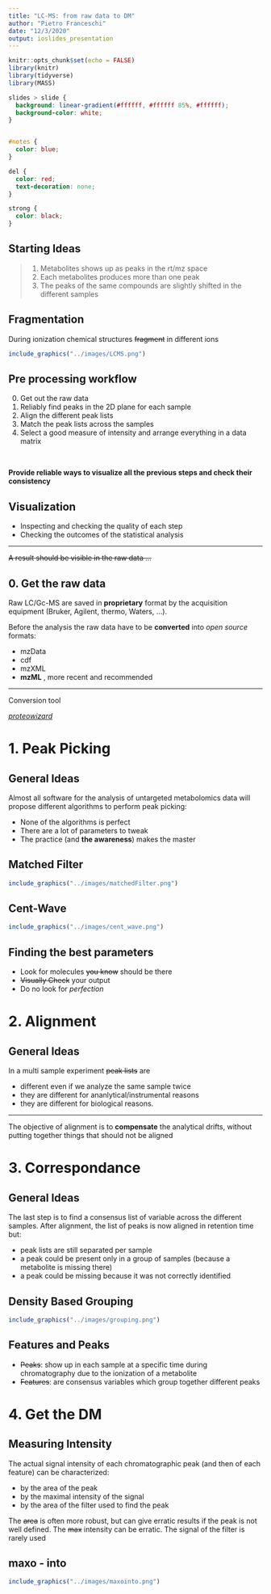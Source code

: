 ```yaml
---
title: "LC-MS: from raw data to DM"
author: "Pietro Franceschi"
date: "12/3/2020"
output: ioslides_presentation
---
```


```r
knitr::opts_chunk$set(echo = FALSE)
library(knitr)
library(tidyverse)
library(MASS)
```


```css

slides > slide {
  background: linear-gradient(#ffffff, #ffffff 85%, #ffffff);
  background-color: white;
}


#notes {
  color: blue;
}

del {
  color: red;
  text-decoration: none;
}

strong {
  color: black;
}

```
## Starting Ideas {#notes }

>1. Metabolites shows up as peaks in the rt/mz space
>2. Each metabolites produces more than one peak
>3. The peaks of the same compounds are slightly shifted in the  different samples


## Fragmentation

During ionization chemical structures ~~fragment~~ in different ions

```r
include_graphics("../images/LCMS.png")
```


## Pre processing workflow

0. Get out the raw data
1. Reliably find peaks in the 2D plane for each sample
2. Align the different peak lists 
3. Match the peak lists across the samples
4. Select a good measure of intensity and arrange everything in a data matrix


<br>

**Provide reliable ways to visualize all the previous steps and check their consistency**

## Visualization

- Inspecting and checking the quality of each step
- Checking the outcomes of the statistical analysis

<hr>


~~A result should be visible in the raw data ...~~



## 0. Get the raw data

Raw LC/Gc-MS are saved in **proprietary** format by the acquisition equipment (Bruker, Agilent, thermo, Waters, ...). 

Before the analysis the raw data have to be **converted** into _open source_ formats:

- mzData
- cdf
- mzXML
- **mzML** , more recent and recommended

<hr>

Conversion tool

[_proteowizard_](http://proteowizard.sourceforge.net/)



# 1. Peak Picking

## General Ideas

Almost all software for the analysis of untargeted metabolomics data will propose different algorithms to perform peak picking:

* None of the algorithms is perfect
* There are a lot of parameters to tweak
* The practice (and **the awareness**) makes the master



## Matched Filter

```r
include_graphics("../images/matchedFilter.png")
```


## Cent-Wave

```r
include_graphics("../images/cent_wave.png")
```


## Finding the best parameters

* Look for molecules ~~you know~~ should be there
* ~~Visually Check~~ your output
* Do no look for _perfection_

# 2. Alignment

## General Ideas

In a multi sample experiment ~~peak lists~~ are

* different even if we analyze the same sample twice
* they are different for ananlytical/instrumental reasons
* they are different for biological reasons.

<hr>

The objective of alignment is to **compensate** the analytical drifts, without putting together things that should not be aligned

# 3. Correspondance

## General Ideas

The last step is to find a consensus list of variable across the different samples. After alignment, the list of peaks is now aligned in retention time but:

* peak lists are still separated per sample
* a peak could be present only in a group of samples (because a metabolite is missing there)
* a peak could be missing because it was not correctly identified

## Density Based Grouping

```r
include_graphics("../images/grouping.png")
```


## Features and Peaks

* ~~Peaks~~: show up in each sample at a specific time during chromatography due to the ionization of a metabolite
* ~~Features~~: are consensus variables which group together different peaks 


# 4. Get the DM

## Measuring Intensity

The actual signal intensity of each chromatographic peak (and then of each feature) can be characterized:

* by the area of the peak
* by the maximal intensity of the signal
* by the area of the filter used to find the peak

The ~~area~~ is often more robust, but can give erratic results if the peak is not well defined. The ~~max~~ intensity can be erratic. The signal of the filter is rarely used

## maxo - into

```r
include_graphics("../images/maxointo.png")
```












